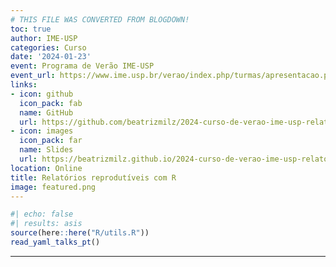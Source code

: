 ```yaml
---
# THIS FILE WAS CONVERTED FROM BLOGDOWN!
toc: true
author: IME-USP
categories: Curso
date: '2024-01-23'
event: Programa de Verão IME-USP
event_url: https://www.ime.usp.br/verao/index.php/turmas/apresentacao.php
links:
- icon: github
  icon_pack: fab
  name: GitHub
  url: https://github.com/beatrizmilz/2024-curso-de-verao-ime-usp-relatorios
- icon: images
  icon_pack: far
  name: Slides
  url: https://beatrizmilz.github.io/2024-curso-de-verao-ime-usp-relatorios/slides.html
location: Online
title: Relatórios reprodutíveis com R
image: featured.png
---
```


```r
#| echo: false
#| results: asis
source(here::here("R/utils.R"))
read_yaml_talks_pt()
```

------------------------------------------------------------------------
